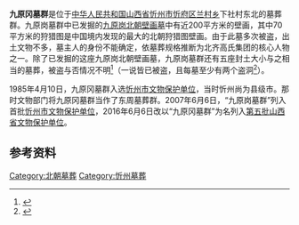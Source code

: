{{文物保护单位
|省名=山西省
|市/县名=忻州市
|图片=Tomb of Northern Qi Dynasty in Jiuyuangang, Xinzhou, Mural 30.jpg
|名称=九原冈墓群
|说明=[[九原岗北朝壁画墓|九原岗北朝壁画墓]]壁画狩猎图局部
|编号=第5批17号
|级别=P
|分类=古墓葬
|时代=[[北朝|北朝]]
|所在=[[忻州市|忻州市]][[忻府区|忻府区]][[兰村乡_(忻州市)|兰村乡]]下社村东北
|登录=2016年6月6日
}}
'''九原冈墓群'''是位于[[中华人民共和国|中华人民共和国]][[山西省|山西省]][[忻州市|忻州市]][[忻府区|忻府区]][[兰村乡_(忻州市)|兰村乡]]下社村东北的墓葬群。九原岗墓群中已发掘的[[九原岗北朝壁画墓|九原岗北朝壁画墓]]中有近200平方米的壁画，其中70平方米的狩猎图是中国境内发现的最大的北朝狩猎图壁画。由于此墓多次被盗，出土文物不多，墓主人的身份不能确定，依墓葬规格推断为北齐高氏集团的核心人物之一。除了已发掘的这座九原岗北朝壁画墓，九原岗墓群还有五座封土大小与之相当的墓葬，被盗与否情况不明<ref>{{cite news|title=山西忻州北朝墓葬發現壁畫 達200余平方米(圖)|url=http://culture.people.com.cn/n/2013/1227/c172318-23959172.html|accessdate=2014-03-24|newspaper=光明日報|date=2013-12-27|archive-date=2014-03-24|archive-url=https://web.archive.org/web/20140324070334/http://culture.people.com.cn/n/2013/1227/c172318-23959172.html|dead-url=no}}</ref>（一说皆已被盗，且每墓至少有两个盗洞<ref>{{cite news|title=山西发现北朝墓葬壁画 60平方米狩猎图全国最大 壁画展示迄今最早斗拱结构资料（图）|url=http://epaper.tianjindaily.com.cn/mrxb/mrxb/2014-01/02/content_7019440.htm|accessdate=2014-03-25|newspaper=天津网-数字报刊|date=2014-01-02|deadurl=yes|archiveurl=https://web.archive.org/web/20140418220922/http://epaper.tianjindaily.com.cn/mrxb/mrxb/2014-01/02/content_7019440.htm|archivedate=2014-04-18}}</ref>）。

1985年4月10日，九原冈墓群入选[[忻府区文物保护单位|忻州市文物保护单位]]，当时忻州尚为县级市。那时文物部门将九原冈墓群当作了东周墓葬群。2007年6月6日，“九原岗墓群”列入首批[[忻州市文物保护单位|忻州市文物保护单位]]，2016年6月6日改以“九原冈墓群”为名列入[[第五批山西省文物保护单位|第五批]][[山西省文物保护单位|山西省文物保护单位]]。

== 参考资料 ==
{{reflist}}
{{commonscat|Jiuyuangang}}

[[Category:北朝墓葬|Category:北朝墓葬]]
[[Category:忻州墓葬|Category:忻州墓葬]]